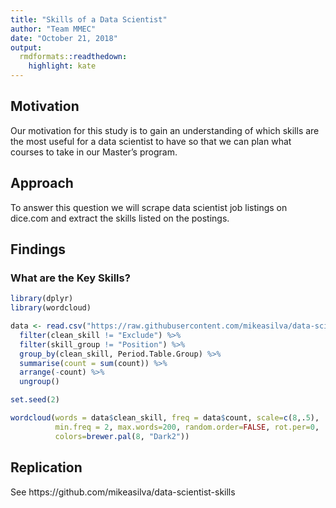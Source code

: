 ```yaml
---
title: "Skills of a Data Scientist"
author: "Team MMEC"
date: "October 21, 2018"
output: 
  rmdformats::readthedown:
    highlight: kate
---
```


## Motivation

Our motivation for this study is to gain an understanding of which skills are the most useful for a data scientist to have so that we can plan what courses to take in our Master's program.

## Approach

To answer this question we will scrape data scientist job listings on dice.com and extract the skills listed on the postings.

## Findings

### What are the Key Skills?
```r
library(dplyr)
library(wordcloud)

data <- read.csv("https://raw.githubusercontent.com/mikeasilva/data-scientist-skills/master/ds%20skills%20-%20cleaning%20-%20categorized_skills.csv", header = TRUE) %>%
  filter(clean_skill != "Exclude") %>%
  filter(skill_group != "Position") %>%
  group_by(clean_skill, Period.Table.Group) %>%
  summarise(count = sum(count)) %>%
  arrange(-count) %>%
  ungroup()

set.seed(2)

wordcloud(words = data$clean_skill, freq = data$count, scale=c(8,.5),
          min.freq = 2, max.words=200, random.order=FALSE, rot.per=0, 
          colors=brewer.pal(8, "Dark2"))
```

## Replication

See https://github.com/mikeasilva/data-scientist-skills